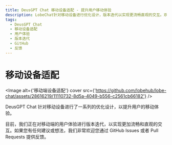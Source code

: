 ```yaml
---
title: DeusGPT Chat 移动设备适配 - 提升用户移动体验
description: LobeChat针对移动设备进行优化设计，版本迭代以实现更流畅直观的交互。欢迎通过GitHub Issues或Pull Requests提供反馈。
tags:
  - DeusGPT Chat
  - 移动设备适配
  - 用户体验
  - 版本迭代
  - GitHub
  - 反馈
---
```


# 移动设备适配

<Image
  alt={'移动端设备适配'}
  cover
  src={'https://github.com/lobehub/lobe-chat/assets/28616219/11110732-8d5a-4049-b556-c2561cb66182'}
/>

DeusGPT Chat 针对移动设备进行了一系列的优化设计，以提升用户的移动体验。

目前，我们正在对移动端的用户体验进行版本迭代，以实现更加流畅和直观的交互。如果您有任何建议或想法，我们非常欢迎您通过 GitHub Issues 或者 Pull Requests 提供反馈。
